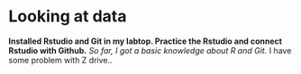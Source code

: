 # Looking at data


**Installed Rstudio and Git in my labtop. Practice the Rstudio and connect Rstudio with Github.**
*So far, I got a basic knowledge about R and Git.*
I have some problem with Z drive..

